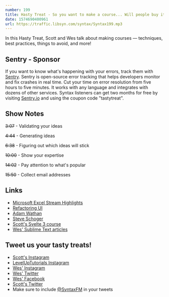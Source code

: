 ```yaml
---
number: 199
title: Hasty Treat - So you want to make a course... Will people buy it?
date: 1574690400961
url: https://traffic.libsyn.com/syntax/Syntax199.mp3
---
```


In this Hasty Treat, Scott and Wes talk about making courses — techniques, best practices, things to avoid, and more!

## Sentry - Sponsor
If you want to know what's happening with your errors, track them with [Sentry](https://sentry.io/). Sentry is open-source error tracking that helps developers monitor and fix crashes in real time. Cut your time on error resolution from five hours to five minutes. It works with any language and integrates with dozens of other services. Syntax listeners can get two months for free by visiting [Sentry.io](https://sentry.io/) and using the coupon code "tastytreat".

## Show Notes

~~3:07~~ - Validating your ideas 

~~4:44~~ - Generating ideas

~~6:38~~ - Figuring out which ideas will stick

~~10:00~~ - Show your expertise

~~14:02~~ - Pay attention to what's popular

~~15:50~~ - Collect email addresses

## Links
* [Microsoft Excel Stream Highlights](https://www.youtube.com/watch?v=xubbVvKbUfY)
* [Refactoring UI](https://refactoringui.com/)
* [Adam Wathan](https://twitter.com/adamwathan)
* [Steve Schoger](https://twitter.com/steveschoger)
* [Scott's Svelte 3 course](https://www.leveluptutorials.com/tutorials/svelte-for-beginners)
* [Wes' Sublime Text articles](https://wesbos.com/category/sublime-text/)

## Tweet us your tasty treats!
* [Scott's Instagram](https://www.instagram.com/stolinski/)
* [LevelUpTutorials Instagram](https://www.instagram.com/LevelUpTutorials/)
* [Wes' Instagram](https://www.instagram.com/wesbos/)
* [Wes' Twitter](https://twitter.com/wesbos)
* [Wes' Facebook](https://www.facebook.com/wesbos.developer)
* [Scott's Twitter](https://twitter.com/stolinski)
* Make sure to include [@SyntaxFM](https://twitter.com/SyntaxFM) in your tweets